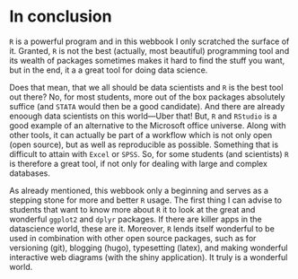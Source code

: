 # In conclusion

`R` is a powerful program and in this webbook I only scratched the surface of it. Granted, `R` is not the best (actually, most beautiful) programming tool and its wealth of packages sometimes makes it hard to find the stuff you want, but in the end, it a a great tool for doing data science. 

Does that mean, that we all should be data scientists and `R` is the best tool out there? No, for most students, more out of the box packages absolutely suffice (and `STATA` would then be a good candidate). And there are already enoough data scientists on this world---Uber that! But, `R` and `RStudio` is a good example of an alternative to the Microsoft office universe. Along with other tools, it can actually be part of a workflow which is not only open (open source), but as well as reproducible as possible. Something that is difficult to attain with `Excel` or `SPSS`. So, for some students (and scientists) `R` is therefore a great tool, if not only for dealing with large and complex databases. 

As already mentioned, this webbook only a beginning and serves as a stepping stone for more and better `R` usage. The first thing I can advise to students that want to know more about `R` it to look at the great and wonderful `ggplot2` and `dplyr` packages. If there are killer apps in the datascience world, these are it. Moreover, `R` lends itself wonderful to be used in combination with other open source packages, such as for versioning (git), blogging (hugo), typesetting (latex), and making wonderful interactive web diagrams (with the shiny application). It truly is a wonderful world.
